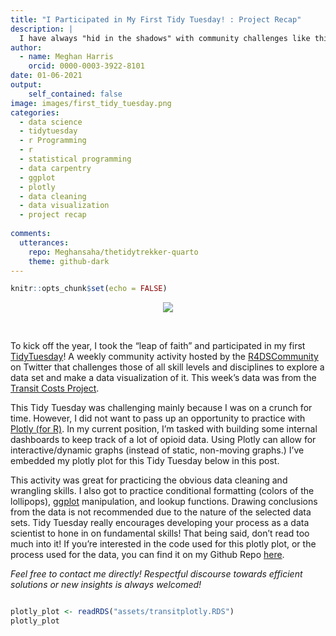 ```yaml
---
title: "I Participated in My First Tidy Tuesday! : Project Recap"
description: |
  I have always "hid in the shadows" with community challenges like this, but I took the leap and participated. Here's a quick recap...
author:
  - name: Meghan Harris
    orcid: 0000-0003-3922-8101
date: 01-06-2021
output:
    self_contained: false
image: images/first_tidy_tuesday.png
categories:
  - data science
  - tidytuesday
  - r Programming
  - r
  - statistical programming
  - data carpentry
  - ggplot
  - plotly
  - data cleaning
  - data visualization
  - project recap
  
comments:
  utterances:
    repo: Meghansaha/thetidytrekker-quarto
    theme: github-dark
---
```




```r
knitr::opts_chunk$set(echo = FALSE)
```


<div id = "post" style = "overflow: hidden;">
<center><img src="images/first_tidy_tuesday.png"></center>
<br>

To kick off the year, I took the "leap of faith" and participated in my first [TidyTuesday](https://github.com/rfordatascience/tidytuesday/blob/master/README.md)! A weekly community activity hosted by the [R4DSCommunity](https://twitter.com/R4DScommunity) on Twitter that challenges those of all skill levels and disciplines to explore a data set and make a data visualization of it. This week's data was from the [Transit Costs Project](https://transitcosts.com/). 

This Tidy Tuesday was challenging mainly because I was on a crunch for time. However, I did not want to pass up an opportunity to practice with [Plotly (for R)](https://plotly.com/r/). In my current position, I'm tasked with building some internal dashboards to keep track of a lot of opioid data. Using Plotly can allow for interactive/dynamic graphs (instead of static, non-moving graphs.) I've embedded my plotly plot for this Tidy Tuesday below in this post. 

This activity was great for practicing the obvious data cleaning and wrangling skills. I also got to practice conditional formatting (colors of the lollipops), [ggplot](https://ggplot2.tidyverse.org/) manipulation, and lookup functions. Drawing conclusions from the data is not recommended due to the nature of the selected data sets. Tidy Tuesday really encourages developing your process as a data scientist to hone in on fundamental skills! That being said, don't read too much into it! If you're interested in the code used for this plotly plot, or the process used for the data, you can find it on my Github Repo [here](https://github.com/Meghansaha/TidyTuesday/tree/master/2021/Transit_Costs%201-5-21).

*Feel free to contact me directly! Respectful discourse towards efficient solutions or new insights is always welcomed!*
</div>

```r

plotly_plot <- readRDS("assets/transitplotly.RDS")
plotly_plot

```

